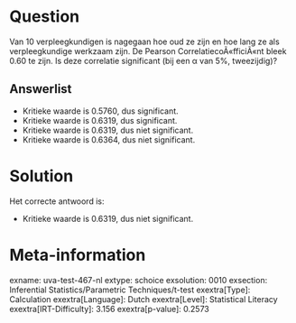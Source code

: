 Question
========

Van 10 verpleegkundigen is nagegaan hoe oud ze zijn en hoe lang ze als
verpleegkundige werkzaam zijn. De Pearson CorrelatiecoÃ«fficiÃ«nt bleek
0.60 te zijn. Is deze correlatie significant (bij een α van 5%,
tweezijdig)?


Answerlist
----------

* Kritieke waarde is 0.5760, dus significant.
* Kritieke waarde is 0.6319, dus significant.
* Kritieke waarde is 0.6319, dus niet significant.
* Kritieke waarde is 0.6364, dus niet significant.

Solution
========

Het correcte antwoord is: 

* Kritieke waarde is 0.6319, dus niet significant.

Meta-information
================
exname: uva-test-467-nl
extype: schoice
exsolution: 0010
exsection: Inferential Statistics/Parametric Techniques/t-test
exextra[Type]: Calculation
exextra[Language]: Dutch
exextra[Level]: Statistical Literacy
exextra[IRT-Difficulty]: 3.156
exextra[p-value]: 0.2573
